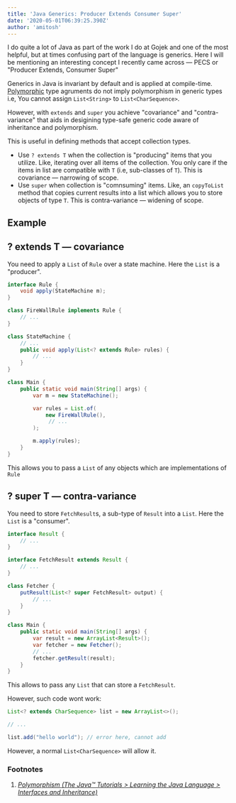 ```yaml
---
title: 'Java Generics: Producer Extends Consumer Super'
date: '2020-05-01T06:39:25.390Z'
author: 'amitosh'
---
```


I do quite a lot of Java as part of the work I do at Gojek and one of the most
helpful, but at times confusing part of the language is generics. Here I will be
mentioning an interesting concept I recently came across &mdash; PECS or "Producer
Extends, Consumer Super"

Generics in Java is invariant by default and is applied at compile-time. [Polymorphic][1]
type agruments do not imply polymorphism in generic types i.e, You cannot assign
`List<String>` to `List<CharSequence>`.

However, with `extends` and `super` you achieve "covariance" and "contra-variance"
that aids in desigining type-safe generic code aware of inheritance and polymorphism.

This is useful in defining methods that accept collection types.

- Use `? extends T` when the collection is "producing" items that you utilize. Like,
  iterating over all items of the collection. You only care if the items in list are
  compatible with `T` (i.e, sub-classes of `T`). This is covariance &mdash; narrowing of
  scope.
- Use `super` when collection is "comnsuming" items. Like, an `copyToList` method
  that copies current results into a list which allows you to store objects of type
  `T`. This is contra-variance &mdash; widening of scope.

## Example

## ? extends T &mdash; covariance

You need to apply a `List` of `Rule` over a state machine. Here the `List` is a
"producer".

```java
interface Rule {
    void apply(StateMachine m);
}

class FireWallRule implements Rule {
    // ...
}

class StateMachine {
    // ...
    public void apply(List<? extends Rule> rules) {
        // ...
    }
}

class Main {
    public static void main(String[] args) {
        var m = new StateMachine();

        var rules = List.of(
            new FireWallRule(),
             // ...
        );

        m.apply(rules);
    }
}
```

This allows you to pass a `List` of any objects which are implementations of `Rule`

## ? super T &mdash; contra-variance

You need to store `FetchResult`s, a sub-type of `Result` into a `List`. Here the
`List` is a "consumer".

```java
interface Result {
    // ...
}

interface FetchResult extends Result {
    // ...
}

class Fetcher {
    putResult(List<? super FetchResult> output) {
        // ...
    }
}

class Main {
    public static void main(String[] args) {
        var result = new ArrayList<Result>();
        var fetcher = new Fetcher();
        // ...
        fetcher.getResult(result);
    }
}
```

This allows to pass any `List` that can store a `FetchResult`.

However, such code wont work:

```java
List<? extends CharSequence> list = new ArrayList<>();

// ...

list.add("hello world"); // error here, cannot add
```

However, a normal `List<CharSequence>` will allow it.

### Footnotes
1. _[Polymorphism (The Java&trade; Tutorials &gt; Learning the Java Language &gt; Interfaces and Inheritance)][1]_

[1]: https://docs.oracle.com/javase/tutorial/java/IandI/polymorphism.html
